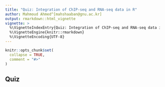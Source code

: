 ```yaml
---
title: "Quiz: Integration of ChIP-seq and RNA-seq data in R"
author: Mahmoud Ahmed^[mahshaaban@gnu.ac.kr]
output: rmarkdown::html_vignette
vignette: >
  %\VignetteIndexEntry{Quiz: Integration of ChIP-seq and RNA-seq data in R}
  %\VignetteEngine{knitr::rmarkdown}
  %\VignetteEncoding{UTF-8}
---
```



```r
knitr::opts_chunk$set(
  collapse = TRUE,
  comment = "#>"
)
```

## Quiz
